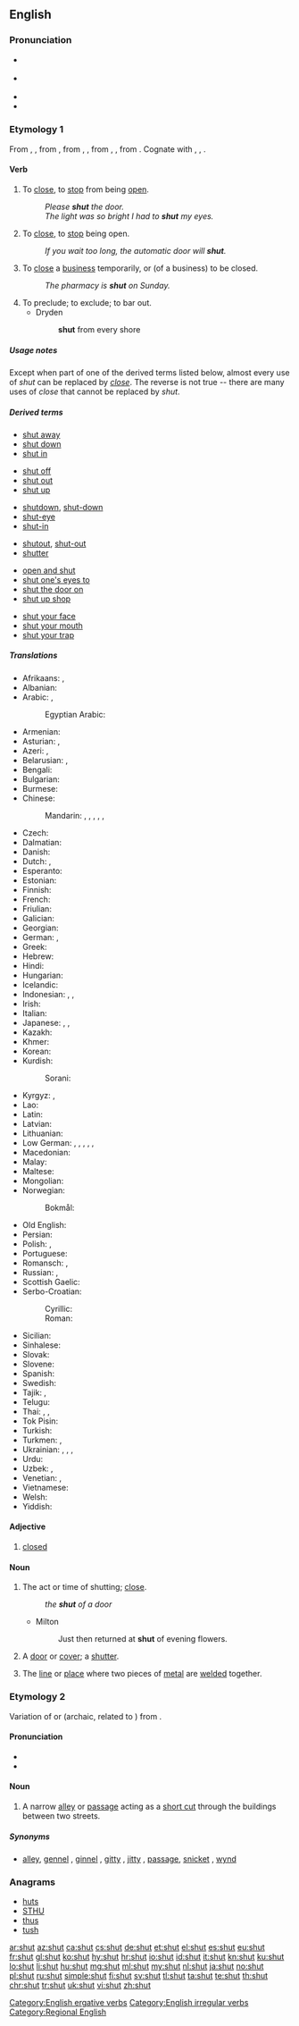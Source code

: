 ==English==
{{attention|en|missing very common adjective sense: "the shops are shut"}}
===Pronunciation===
* {{a|UK}} {{IPA|/ʃʌt/|[ʃɐt]|lang=en}}
* {{a|US}} {{IPA|/ʃʌt/|lang=en}}
* {{audio|en-us-shut.ogg|Audio (US)|lang=en}}
* {{rhymes|ʌt|lang=en}}

===Etymology 1===
From {{etyl|enm|en}} {{term|shutten|lang=enm}}, {{term|shetten|lang=enm}}, from {{etyl|ang|en}} {{term|scyttan||to cause rapid movement, shoot a bolt, shut, bolt, shut to, discharge a debt, pay off|lang=ang}}, from {{etyl|gem-pro|en}} {{m|gem-pro|*skutjaną}}, {{m|gem-pro|*skuttijaną||to bar, bolt}}, from {{etyl|gem-pro|en}} {{m|gem-pro|*skuttą}}, {{m|gem-pro|*skuttjō||bar, bolt, shed}}, from {{etyl|ine-pro|en}} {{m|ine-pro|*(s)keud-||to drive, fall upon, rush}}. Cognate with {{etyl|nl|-}} {{term|schutten||to shut in, lock up|lang=nl}}, {{etyl|nds|-}} {{term|schütten||to shut, lock in|lang=nds}}, {{etyl|de|-}} {{term|schützen||to shut out, dam, protect, guard|lang=de}}.

====Verb====
{{en-verb|shuts|shutting|shut|shut}}

# {{context|transitive|lang=en}} To [[close]], to [[stop]] from being [[open]].
#: ''Please '''shut''' the door.''
#: ''The light was so bright I had to '''shut''' my eyes.''
# {{context|intransitive|lang=en}} To [[close]], to [[stop]] being open.
#: ''If you wait too long, the automatic door will '''shut'''.''
# {{context|transitive|or|intransitive|chiefly|British|lang=en}} To [[close]] a [[business]] temporarily, or (of a business) to be closed.
#: ''The pharmacy is '''shut''' on Sunday.''
# To preclude; to exclude; to bar out.
#* Dryden
#*: '''shut''' from every shore

=====Usage notes=====
Except when part of one of the derived terms listed below, almost every use of ''shut'' can be replaced by ''[[close]]''.  The reverse is not true -- there are many uses of ''close'' that cannot be replaced by ''shut''.

=====Derived terms=====
{{rel-top|phrasal verbs derived from shut}}
* [[shut away]]
* [[shut down]]
* [[shut in]]
{{rel-mid}}
* [[shut off]]
* [[shut out]]
* [[shut up]]
{{rel-bottom}}

{{rel-top|single words and compounds derived from shut}}
* [[shutdown]], [[shut-down]]
* [[shut-eye]]
* [[shut-in]]
{{rel-mid}}
* [[shutout]], [[shut-out]]
* [[shutter]]
{{rel-bottom}}

{{rel-top|idioms derived from shut}}
* [[open and shut]]
* [[shut one's eyes to]]
* [[shut the door on]]
* [[shut up shop]]
{{rel-mid}}
* [[shut your face]]
* [[shut your mouth]]
* [[shut your trap]]
{{rel-bottom}}

=====Translations=====
{{trans-top|to close}}
* Afrikaans: {{t|af|sluit}}, {{t|af|toemaak}}
* Albanian: {{t|sq|mbyll}}
* Arabic: {{t|ar|أَغْلَقَ}}, {{t|ar|قَفَلَ}}
*: Egyptian Arabic: {{t|arz|قفل|tr=qafal|sc=Arab}}
* Armenian: {{t|hy|փակել|sc=Armn}}
* Asturian: {{t|ast|zarrar}}, {{t|ast|cerrar}}
* Azeri: {{t|az|qapamaq}}, {{t+|az|bağlamaq}}
* Belarusian: {{t|be|зачыня́ць|impf}}, {{t|be|зачыні́ць|pf}}
* Bengali: {{t|bn|বন্ধ করা|tr=bôndhô kôra|sc=Beng}}
* Bulgarian: {{t+|bg|затва́рям|impf}}
* Burmese: {{t+|my|ပိတ်|sc=Mymr}}
* Chinese:
*: Mandarin: {{t+|cmn|關|sc=Hani}}, {{t+|cmn|关|tr=guān|sc=Hani}}, {{t+|cmn|閉|sc=Hani}}, {{t+|cmn|闭|tr=bì|sc=Hani}}, {{t+|cmn|關閉|sc=Hani}}, {{t+|cmn|关闭|tr=guānbì|sc=Hani}}
* Czech: {{t+|cs|zavřít|pf}}
* Dalmatian: {{t|dlm|seruar}}
* Danish: {{t+|da|lukke}}
* Dutch: {{t+|nl|sluiten}}, {{t|nl|dichtklappen}}
* Esperanto: {{t+|eo|fermi}}
* Estonian: {{t|et|sulgema}}
* Finnish: {{t+|fi|sulkea}}
* French: {{t+|fr|fermer}}
* Friulian: {{t|fur|sierâ}}
* Galician: {{t+|gl|pechar}}
* Georgian: {{t|ka|დახურვა|sc=Geor}}
* German: {{t+|de|schließen}}, {{t+|de|zumachen}}
* Greek: {{t+|el|κλείνω}}
* Hebrew: {{t|he|סָגַר|tr=sagár}}
* Hindi: {{t|hi|बंद करना}}
* Hungarian: {{t+|hu|becsuk}}
* Icelandic: {{t|is|loka}}
* Indonesian: {{t+|id|tutup|alt=menutup}}, {{t+|id|sumpal|alt=menyumpal}}, {{t+|id|bungkam|alt=membungkam}}
* Irish: {{t|ga|dún}}
* Italian: {{t+|it|chiudere}}
* Japanese: {{t+|ja|閉める|tr=しめる, shimeru}} {{qualifier|transitive}}, {{t|ja|閉まる|tr=しまる, shimaru}} {{qualifier|intransitive}}, {{t|ja|閉じる|tr=とじる, tojiru}} {{qualifier|transitive}}
* Kazakh: {{t|kk|жабу|sc=Cyrl}}
* Khmer: {{t+|km|បិទ|tr=bət|sc=Khmr}}
* Korean: {{t+|ko|닫다|sc=Hang}}
* Kurdish:
*: Sorani: {{t|ku|داخستن|tr=daxistin|sc=ku-Arab}}
{{trans-mid}}
* Kyrgyz: {{t+|ky|жабуу|sc=Cyrl}}, {{t|ky|бекитүү|sc=Cyrl}}
* Lao: {{t|lo|ອັດ|sc=Laoo}}
* Latin: {{t|la|claudo}}
* Latvian: {{t|lv|aizvērt}}
* Lithuanian: {{t|lt|uždaryti}}
* Low German: {{t|nds|sluten}}, {{t|nds|slüten}}, {{t|nds|tomaken}}, {{t|nds|tomoken}}, {{t|nds|dichtmaken}}, {{t|nds|dichtmoken}}
* Macedonian: {{t|mk|за́твори|sc=Cyrl}}
* Malay: {{t|ms|tutup|alt=menutup}}
* Maltese: {{t-needed|mt}}
* Mongolian: {{t-needed|mn}}
* Norwegian:
*: Bokmål: {{t|nb|stenge}}
* Old English: {{t|ang|scyttan}}
* Persian: {{t+|fa|بستن|tr=bastan}}
* Polish: {{t+|pl|zamykać|impf}}, {{t+|pl|zamknąć|pf}}
* Portuguese: {{t+|pt|fechar}}
* Romansch: {{t|rm|serrar}}, {{t|rm|sarar}}
* Russian: {{t+|ru|закрыва́ть|impf}}, {{t+|ru|закры́ть|pf}}
* Scottish Gaelic: {{t|gd|dùin}}
* Serbo-Croatian:
*: Cyrillic: {{t|sh|затворити|pf}}
*: Roman: {{t+|sh|zatvoriti|pf}}
* Sicilian: {{t+|scn|chiùdiri}}
* Sinhalese: {{t|si|වහනවා|sc=Sinh}}
* Slovak: {{t|sk|zavrieť|impf}}
* Slovene: {{t+|sl|zapreti}}
* Spanish: {{t+|es|cerrar}}
* Swedish: {{t+|sv|stänga}}
* Tajik: {{t|tg|бастан|sc=Cyrl}}, {{t|tg|пӯшидан|sc=Cyrl}}
* Telugu: {{t+|te|మూయు|sc=Telu}}
* Thai: {{t+|th|งับ|tr=ngáp}}, {{t|th|หุบ|tr=hùp}}, {{t+|th|ปิด|tr=pid|sc=Thai}}
* Tok Pisin: {{t|tpi|pasim}}
* Turkish: {{t+|tr|kapatmak}}
* Turkmen: {{t|tk|ýapmak}}, {{t|tk|örtmek}}
* Ukrainian: {{t|uk|зачиня́ти|impf}}, {{t|uk|зачини́ти|pf}}, {{t|uk|закрива́ти|impf}}, {{t|uk|закри́ти|pf}}
* Urdu: {{t|ur|بند کرنا|tr=band karnā|sc=ur-Arab}}
* Uzbek: {{t|uz|bekitmoq}}, {{t|uz|yopmoq}}
* Venetian: {{t|vec|serar}}, {{t|vec|sarar}}
* Vietnamese: {{t+|vi|đóng}}
* Welsh: {{t+|cy|cau}}
* Yiddish: {{t|yi|שליסן|sc=Hebr}}
{{trans-bottom}}

====Adjective====
{{en-adj|-}}

# [[closed]]

====Noun====
{{en-noun}}

# The act or time of shutting; [[close]].
#: ''the '''shut''' of a door''
#* Milton
#*: Just then returned at '''shut''' of evening flowers.
# A [[door]] or [[cover]]; a [[shutter]].
#: {{rfquotek|Sir Isaac Newton}}
# The [[line]] or [[place]] where two pieces of [[metal]] are [[weld]]ed together.

===Etymology 2===
Variation of {{term|chute}} or {{term|shute}} (archaic, related to {{term|shoot}}) from {{etyl|ang|en}} {{m|ang|scēotan}}.

====Pronunciation====
* {{IPA|/ʃʌt/|lang=en}}
* {{rhymes|ʌt|lang=en}}

====Noun====
{{en-noun}}

# {{context|British|Shropshire|_|dialect|lang=en}} A narrow [[alleyway|alley]] or [[passageway|passage]] acting as a [[short cut]] through the buildings between two streets.

=====Synonyms=====
* {{sense|alleyway}} [[alley]], [[gennel]] {{qualifier|Northern Ireland}}, [[ginnel]] {{qualifier|Yorkshire and Lancashire}}, [[gitty]] {{qualifier|East Midlands}}, [[jitty]] {{qualifier|Midlands}}, [[passage]], [[snicket]] {{qualifier|Northern England}}, [[wynd]] {{qualifier|Scotland}}

===Anagrams===
* [[huts#English|huts]]
* [[STHU#English|STHU]]
* [[thus#English|thus]]
* [[tush#English|tush]]

[[Category:English ergative verbs]]
[[Category:English irregular verbs]]
[[Category:Regional English]]

[[ar:shut]]
[[az:shut]]
[[ca:shut]]
[[cs:shut]]
[[de:shut]]
[[et:shut]]
[[el:shut]]
[[es:shut]]
[[eu:shut]]
[[fr:shut]]
[[gl:shut]]
[[ko:shut]]
[[hy:shut]]
[[hr:shut]]
[[io:shut]]
[[id:shut]]
[[it:shut]]
[[kn:shut]]
[[ku:shut]]
[[lo:shut]]
[[li:shut]]
[[hu:shut]]
[[mg:shut]]
[[ml:shut]]
[[my:shut]]
[[nl:shut]]
[[ja:shut]]
[[no:shut]]
[[pl:shut]]
[[ru:shut]]
[[simple:shut]]
[[fi:shut]]
[[sv:shut]]
[[tl:shut]]
[[ta:shut]]
[[te:shut]]
[[th:shut]]
[[chr:shut]]
[[tr:shut]]
[[uk:shut]]
[[vi:shut]]
[[zh:shut]]
